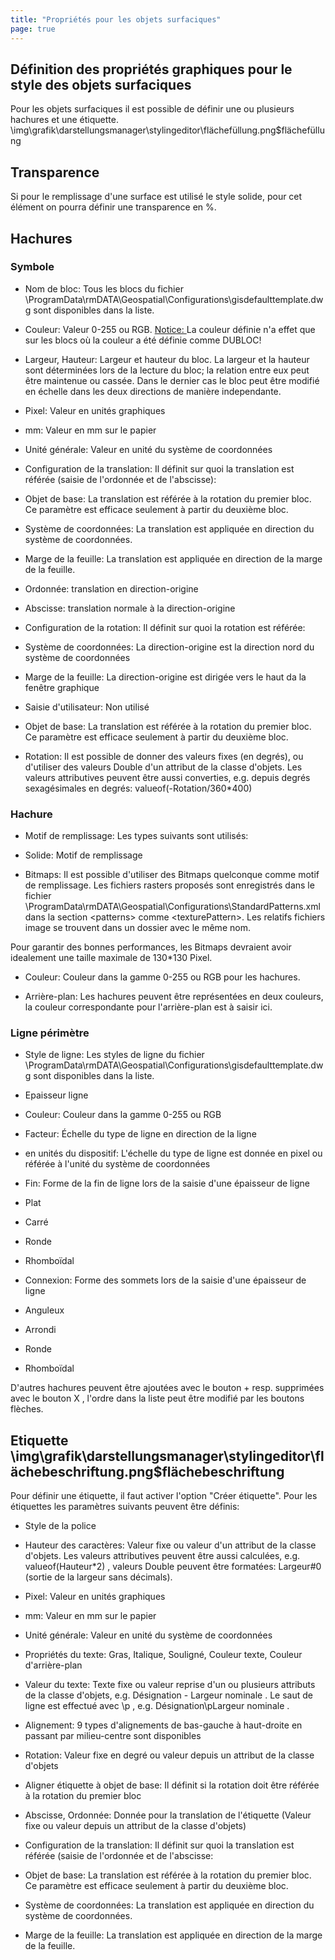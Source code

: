 ```yaml
---
title: "Propriétés pour les objets surfaciques"
page: true
---
```

## D&#233;finition des propri&#233;t&#233;s graphiques pour le style des objets surfaciques

Pour les objets surfaciques il est possible de d&#233;finir une ou plusieurs hachures et une &#233;tiquette.<Image>\img\grafik\darstellungsmanager\stylingeditor\flächefüllung.png$flächefüllung</Image>

## Transparence
Si pour le remplissage d&#39;une surface est utilis&#233; le style solide, pour cet &#233;l&#233;ment on pourra d&#233;finir une transparence en %.

## Hachures
### Symbole

- Nom de bloc: Tous les blocs du fichier 
\ProgramData\rmDATA\Geospatial\Configurations\gisdefaulttemplate.dwg sont disponibles dans la liste. 

- Couleur: Valeur 0-255 ou RGB. <U> <Italic> Notice: </Italic> </U>  La couleur d&#233;finie n&#39;a effet que sur les blocs o&#249; la couleur a &#233;t&#233; d&#233;finie comme DUBLOC!

- Largeur, Hauteur: Largeur et hauteur du bloc. La largeur et la hauteur sont d&#233;termin&#233;es lors de la lecture du bloc; la relation entre eux peut &#234;tre maintenue ou cass&#233;e. Dans le dernier cas le bloc peut &#234;tre modifi&#233; en &#233;chelle dans les deux directions de mani&#232;re independante.

- Pixel: Valeur en unit&#233;s graphiques

- mm: Valeur en mm sur le papier

- Unit&#233; g&#233;n&#233;rale: Valeur en unit&#233; du syst&#232;me de coordonn&#233;es



- Configuration de la translation: Il d&#233;finit sur quoi la translation est r&#233;f&#233;r&#233;e (saisie de l&#39;ordonn&#233;e et de l&#39;abscisse):

- Objet de base: La translation est r&#233;f&#233;r&#233;e &#224; la rotation du premier bloc. Ce param&#232;tre est efficace seulement &#224; partir du deuxi&#232;me bloc.

- Syst&#232;me de coordonn&#233;es: La translation est appliqu&#233;e en direction du syst&#232;me de coordonn&#233;es.

- Marge de la feuille: La translation est appliqu&#233;e en direction de la marge de la feuille.



- Ordonn&#233;e: translation en direction-origine

- Abscisse: translation normale &#224; la direction-origine

- Configuration de la rotation: Il d&#233;finit sur quoi la rotation est r&#233;f&#233;r&#233;e:

- Syst&#232;me de coordonn&#233;es: La direction-origine est la direction nord du syst&#232;me de coordonn&#233;es

- Marge de la feuille: La direction-origine est dirig&#233;e vers le haut da la fen&#234;tre graphique

- Saisie d&#39;utilisateur: Non utilis&#233;

- Objet de base: La translation est r&#233;f&#233;r&#233;e &#224; la rotation du premier bloc. Ce param&#232;tre est efficace seulement &#224; partir du deuxi&#232;me bloc.



- Rotation: Il est possible de donner des valeurs fixes (en degr&#233;s), ou d&#39;utiliser des valeurs Double d&#39;un attribut de la classe d&#39;objets. Les valeurs attributives peuvent &#234;tre aussi converties, e.g. depuis degr&#233;s sexag&#233;simales en degr&#233;s: <Border>valueof(-Rotation/360*400)</Border> 


### Hachure

- Motif de remplissage: Les types suivants sont utilis&#233;s:

- Solide: Motif de remplissage

- Bitmaps: Il est possible d&#39;utiliser des Bitmaps quelconque comme motif de remplissage. Les fichiers rasters propos&#233;s sont enregistr&#233;s dans le fichier 
\ProgramData\rmDATA\Geospatial\Configurations\StandardPatterns.xml dans la section 
&lt;patterns&gt; comme 
&lt;texturePattern&gt;. Les relatifs fichiers image se trouvent dans un dossier avec le m&#234;me nom.





<Success>
Pour garantir des bonnes performances, les Bitmaps devraient avoir idealement une taille maximale de 130*130 Pixel.
</Success>


- Couleur: Couleur dans la gamme 0-255 ou RGB pour les hachures.

- Arri&#232;re-plan: Les hachures peuvent &#234;tre repr&#233;sent&#233;es en deux couleurs, la couleur correspondante pour l&#39;arri&#232;re-plan est &#224; saisir ici.



### Ligne p&#233;rim&#232;tre


- Style de ligne: Les styles de ligne du fichier 
\ProgramData\rmDATA\Geospatial\Configurations\gisdefaulttemplate.dwg sont disponibles dans la liste. 

- Epaisseur ligne

- Couleur: Couleur dans la gamme 0-255 ou RGB

- Facteur: &#201;chelle du type de ligne en direction de la ligne

- en unit&#233;s du dispositif: L&#39;&#233;chelle du type de ligne est donn&#233;e en pixel ou r&#233;f&#233;r&#233;e &#224; l&#39;unit&#233; du syst&#232;me de coordonn&#233;es



- Fin: Forme de la fin de ligne lors de la saisie d&#39;une &#233;paisseur de ligne

- Plat

- Carr&#233;

- Ronde

- Rhombo&#239;dal



- Connexion: Forme des sommets lors de la saisie d&#39;une &#233;paisseur de ligne

- Anguleux

- Arrondi

- Ronde

- Rhombo&#239;dal





D&#39;autres hachures peuvent &#234;tre ajout&#233;es avec le bouton  <Border>+</Border>  resp. supprim&#233;es avec le bouton  <Border>X</Border> , l&#39;ordre dans la liste peut &#234;tre modifi&#233; par les boutons fl&#232;ches.

## Etiquette<Image>\img\grafik\darstellungsmanager\stylingeditor\flächebeschriftung.png$flächebeschriftung</Image>

Pour d&#233;finir une &#233;tiquette, il faut activer l&#39;option &quot;Cr&#233;er &#233;tiquette&quot;.
Pour les &#233;tiquettes les param&#232;tres suivants peuvent &#234;tre d&#233;finis:

- Style de la police

- Hauteur des caract&#232;res: Valeur fixe ou valeur d&#39;un attribut de la classe d&#39;objets. Les valeurs attributives peuvent &#234;tre aussi calcul&#233;es, e.g. <Border>valueof(Hauteur*2)</Border> , valeurs Double peuvent &#234;tre format&#233;es: <Border>Largeur#0</Border>  (sortie de la largeur sans d&#233;cimals).

- Pixel: Valeur en unit&#233;s graphiques

- mm: Valeur en mm sur le papier

- Unit&#233; g&#233;n&#233;rale: Valeur en unit&#233; du syst&#232;me de coordonn&#233;es



- Propri&#233;t&#233;s du texte: Gras, Italique, Soulign&#233;, Couleur texte, Couleur d&#39;arri&#232;re-plan

- Valeur du texte: Texte fixe ou valeur reprise d&#39;un ou plusieurs attributs de la classe d&#39;objets, e.g. <Border>Désignation - Largeur nominale</Border> . Le saut de ligne est effectu&#233; avec <Border>\p</Border> , e.g. <Border>Désignation\pLargeur nominale</Border> .

- Alignement: 9 types d&#39;alignements de bas-gauche &#224; haut-droite en passant par milieu-centre sont disponibles

- Rotation: Valeur fixe en degr&#233; ou valeur depuis un attribut de la classe d&#39;objets

- Aligner &#233;tiquette &#224; objet de base: Il d&#233;finit si la rotation doit &#234;tre r&#233;f&#233;r&#233;e &#224; la rotation du premier bloc

- Abscisse, Ordonn&#233;e: Donn&#233;e pour la translation de l&#39;&#233;tiquette (Valeur fixe ou valeur depuis un attribut de la classe d&#39;objets)

- Configuration de la translation: Il d&#233;finit sur quoi la translation est r&#233;f&#233;r&#233;e (saisie de l&#39;ordonn&#233;e et de l&#39;abscisse:

- Objet de base: La translation est r&#233;f&#233;r&#233;e &#224; la rotation du premier bloc. Ce param&#232;tre est efficace seulement &#224; partir du deuxi&#232;me bloc.

- Syst&#232;me de coordonn&#233;es: La translation est appliqu&#233;e en direction du syst&#232;me de coordonn&#233;es.

- Marge de la feuille: La translation est appliqu&#233;e en direction de la marge de la feuille.





